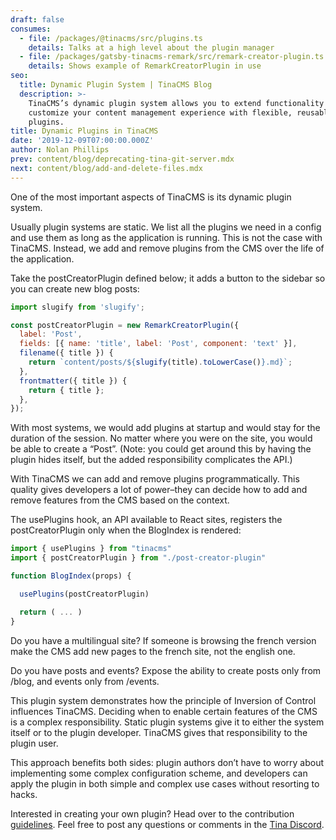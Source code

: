 ```yaml
---
draft: false
consumes:
  - file: /packages/@tinacms/src/plugins.ts
    details: Talks at a high level about the plugin manager
  - file: /packages/gatsby-tinacms-remark/src/remark-creator-plugin.ts
    details: Shows example of RemarkCreatorPlugin in use
seo:
  title: Dynamic Plugin System | TinaCMS Blog
  description: >-
    TinaCMS’s dynamic plugin system allows you to extend functionality and
    customize your content management experience with flexible, reusable
    plugins.
title: Dynamic Plugins in TinaCMS
date: '2019-12-09T07:00:00.000Z'
author: Nolan Phillips
prev: content/blog/deprecating-tina-git-server.mdx
next: content/blog/add-and-delete-files.mdx
---
```


One of the most important aspects of TinaCMS is its dynamic plugin system.

Usually plugin systems are static. We list all the plugins we need in a config and use them as long as the application is running. This is not the case with TinaCMS. Instead, we add and remove plugins from the CMS over the life of the application.

Take the postCreatorPlugin defined below; it adds a button to the sidebar so you can create new blog posts:

```js
import slugify from 'slugify';

const postCreatorPlugin = new RemarkCreatorPlugin({
  label: 'Post',
  fields: [{ name: 'title', label: 'Post', component: 'text' }],
  filename({ title }) {
    return `content/posts/${slugify(title).toLowerCase()}.md}`;
  },
  frontmatter({ title }) {
    return { title };
  },
});
```

With most systems, we would add plugins at startup and would stay for the duration of the session. No matter where you were on the site, you would be able to create a “Post”. (Note: you could get around this by having the plugin hides itself, but the added responsibility complicates the API.)

With TinaCMS we can add and remove plugins programmatically. This quality gives developers a lot of power–they can decide how to add and remove features from the CMS based on the context.

The usePlugins hook, an API available to React sites, registers the postCreatorPlugin only when the BlogIndex is rendered:

```js
import { usePlugins } from "tinacms"
import { postCreatorPlugin } from "./post-creator-plugin"

function BlogIndex(props) {

  usePlugins(postCreatorPlugin)

  return ( ... )
}
```

Do you have a multilingual site? If someone is browsing the french version make the CMS add new pages to the french site, not the english one.

Do you have posts and events? Expose the ability to create posts only from /blog, and events only from /events.

This plugin system demonstrates how the principle of Inversion of Control influences TinaCMS. Deciding when to enable certain features of the CMS is a complex responsibility. Static plugin systems give it to either the system itself or to the plugin developer. TinaCMS gives that responsibility to the plugin user.

This approach benefits both sides: plugin authors don’t have to worry about implementing some complex configuration scheme, and developers can apply the plugin in both simple and complex use cases without resorting to hacks.

Interested in creating your own plugin? Head over to the contribution [guidelines](https://tinacms.org/docs/contributing/guidelines). Feel free to post any questions or comments in the [Tina Discord](https://discord.com/invite/zumN63Ybpf).

